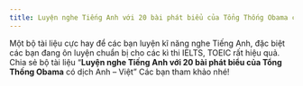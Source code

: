 ---
title: Luyện nghe Tiếng Anh với 20 bài phát biểu của Tổng Thống Obama có dịch Anh – Việt
---

Một bộ tài liệu cực hay để các bạn luyện kĩ năng nghe Tiếng Anh, đặc biệt các bạn đang ôn luyện chuẩn bị cho các kì thi IELTS, TOEIC rất hiệu quả. Chia sẻ bộ tài liệu “**Luyện nghe Tiếng Anh với 20 bài phát biểu của Tổng Thống Obama** có dịch Anh – Việt” Các bạn tham khảo nhé!
